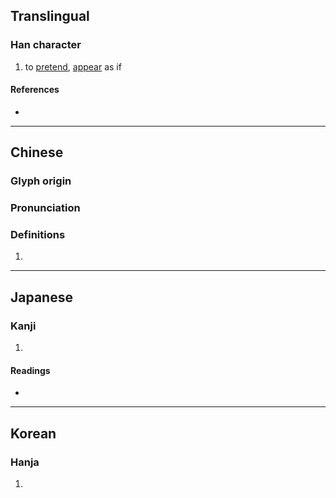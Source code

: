 {{character info}}
==Translingual==

===Han character===
{{Han char|rn=9|rad=人|as=07|sn=9|four=24227|canj=OKKB|ids=⿰亻希}}

# to [[pretend]], [[appear]] as if

====References====
* {{Han ref|kx=0105.130|dkj=00698|dj=0222.020|hdz=10163.070|uh=4FD9|ud=20441|bh=CDE6|bd=52710}}

----

==Chinese==
{{zh-forms}}

===Glyph origin===
{{Han etym}}

===Pronunciation===
{{zh-pron
|m=xī
|c=hei1
|mc=y
|oc=y
|ma=
|cat=v
}}

===Definitions===
{{zh-hanzi}}

# {{rfdef|zh}}

----

==Japanese==

===Kanji===
{{ja-kanji|grade=|rs=人07}}

# {{rfdef|ja|sort=人07}}

====Readings====
* {{ja-readings|on=[[き]] (ki), [[け]] (ke), [[かい]] (kai)|kun=[[うつたえる]] (utsutaeru), [[こびへつらう]] (kobihetsurau), [[ほのか]] (honoka)}}

----

==Korean==

===Hanja===
{{ko-hanja|hangeul=희|rv=hui|mr=hŭi}}

# {{rfdef|ko|sort=人07}}